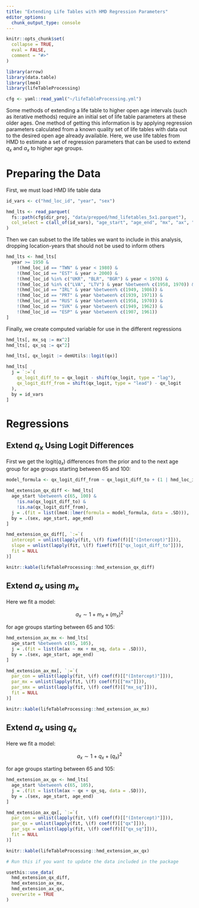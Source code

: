 ```yaml
---
title: "Extending Life Tables with HMD Regression Parameters"
editor_options: 
  chunk_output_type: console
---
```


```r
knitr::opts_chunk$set(
  collapse = TRUE,
  eval = FALSE,
  comment = "#>"
)
```

```r
library(arrow)
library(data.table)
library(lme4)
library(lifeTableProcessing)

cfg <- yaml::read_yaml("~/lifeTableProcessing.yml")
```

Some methods of extending a life table to higher open age intervals (such as 
iterative methods) require an initial set of life table parameters at these
older ages. One method of getting this information is by applying regression
parameters calculated from a known quality set of life tables with data out to
the desired open age already available. Here, we use life tables from HMD
to estimate a set of regression parameters that can be used to extend $q_x$ and 
$a_x$ to higher age groups.

# Preparing the Data

First, we must load HMD life table data

```r
id_vars <- c("hmd_loc_id", "year", "sex")

hmd_lts <- read_parquet(
  fs::path(cfg$dir_proj, "data/prepped/hmd_lifetables_5x1.parquet"),
  col_select = c(all_of(id_vars), "age_start", "age_end", "mx", "ax", "qx")
)

```

Then we can subset to the life tables we want to include in this analysis,
dropping location-years that should not be used to inform others

```r
hmd_lts <- hmd_lts[
  year >= 1950 &
    !(hmd_loc_id == "TWN" & year < 1980) &
    !(hmd_loc_id == "EST" & year > 2000) &
    !(hmd_loc_id %in% c("UKR", "BLR", "BGR") & year < 1970) &
    !(hmd_loc_id %in% c("LVA", "LTV") & year %between% c(1958, 1970)) &
    !(hmd_loc_id == "IRL" & year %between% c(1949, 1986)) &
    !(hmd_loc_id == "PRT" & year %between% c(1939, 1971)) &
    !(hmd_loc_id == "RUS" & year %between% c(1958, 1970)) &
    !(hmd_loc_id == "SVK" & year %between% c(1949, 1962)) &
    !(hmd_loc_id == "ESP" & year %between% c(1907, 1961))
]

```

Finally, we create computed variable for use in the different regressions

```r
hmd_lts[, mx_sq := mx^2]
hmd_lts[, qx_sq := qx^2]

hmd_lts[, qx_logit := demUtils::logit(qx)]

hmd_lts[
  j = `:=`(
    qx_logit_diff_to = qx_logit - shift(qx_logit, type = "lag"),
    qx_logit_diff_from = shift(qx_logit, type = "lead") - qx_logit
  ),
  by = id_vars
]

```


# Regressions

## Extend $q_x$ Using Logit Differences

First we get the $\text{logit}(q_x)$ differences from the prior and to the next
age group for age groups starting between 65 and 100:

```r
model_formula <- qx_logit_diff_from ~ qx_logit_diff_to + (1 | hmd_loc_id)

hmd_extension_qx_diff <- hmd_lts[
  age_start %between% c(65, 100) &
    !is.na(qx_logit_diff_to) & 
    !is.na(qx_logit_diff_from),
  j = .(fit = list(lme4::lmer(formula = model_formula, data = .SD))),
  by = .(sex, age_start, age_end)
]

hmd_extension_qx_diff[, `:=`(
  intercept = unlist(lapply(fit, \(f) fixef(f)[["(Intercept)"]])),
  slope = unlist(lapply(fit, \(f) fixef(f)[["qx_logit_diff_to"]])),
  fit = NULL
)]

```

```r
knitr::kable(lifeTableProcessing::hmd_extension_qx_diff)
```


## Extend $a_x$ using $m_x$

Here we fit a model:

$$
a_x \sim 1 + m_x + (m_x)^2
$$

for age groups starting between 65 and 105:

```r
hmd_extension_ax_mx <- hmd_lts[
  age_start %between% c(65, 105),
  j = .(fit = list(lm(ax ~ mx + mx_sq, data = .SD))),
  by = .(sex, age_start, age_end)
]

hmd_extension_ax_mx[, `:=`(
  par_con = unlist(lapply(fit, \(f) coef(f)[["(Intercept)"]])),
  par_mx = unlist(lapply(fit, \(f) coef(f)[["mx"]])),
  par_smx = unlist(lapply(fit, \(f) coef(f)[["mx_sq"]])),
  fit = NULL
)]

```

```r
knitr::kable(lifeTableProcessing::hmd_extension_ax_mx)
```


## Extend $a_x$ using $q_x$

Here we fit a model:

$$
a_x \sim 1 + q_x + (q_x)^2
$$

for age groups starting between 65 and 105:

```r
hmd_extension_ax_qx <- hmd_lts[
  age_start %between% c(65, 105),
  j = .(fit = list(lm(ax ~ qx + qx_sq, data = .SD))),
  by = .(sex, age_start, age_end)
]

hmd_extension_ax_qx[, `:=`(
  par_con = unlist(lapply(fit, \(f) coef(f)[["(Intercept)"]])),
  par_qx = unlist(lapply(fit, \(f) coef(f)[["qx"]])),
  par_sqx = unlist(lapply(fit, \(f) coef(f)[["qx_sq"]])),
  fit = NULL
)]

```

```r
knitr::kable(lifeTableProcessing::hmd_extension_ax_qx)
```


```r

# Run this if you want to update the data included in the package

usethis::use_data(
  hmd_extension_qx_diff,
  hmd_extension_ax_mx,
  hmd_extension_ax_qx,
  overwrite = TRUE
)

```


